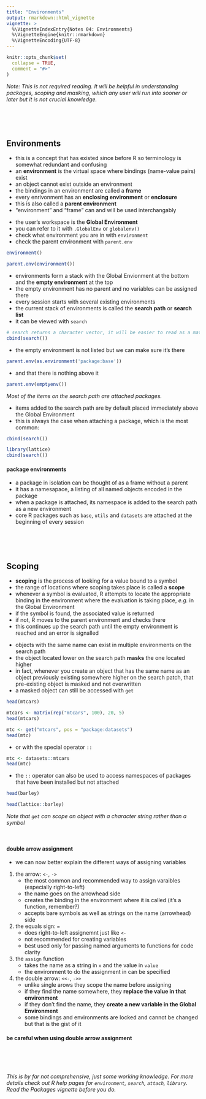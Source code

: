```yaml
---
title: "Environments"
output: rmarkdown::html_vignette
vignette: >
  %\VignetteIndexEntry{Notes 04: Environments}
  %\VignetteEngine{knitr::rmarkdown}
  %\VignetteEncoding{UTF-8}
---
```


```r
knitr::opts_chunk$set(
  collapse = TRUE,
  comment = "#>"
)
```

*Note: This is not required reading. It will be helpful in understanding packages, scoping and masking, which any user will run into sooner or later but it is not crucial knowledge.*


<br><br><br>


## Environments

- this is a concept that has existed since before R so terminology is somewhat redundant and confusing
- an **environment** is the virtual space where bindings (name-value pairs) exist
- an object cannot exist outside an environment
- the bindings in an environment are called a **frame**
- every enrivonment has an **enclosing environment** or **enclosure**
- this is also called a **parent environment**
- "environment" and "frame" can and will be used interchangably

\newline

- the user's workspace is the **Global Environment**
- you can refer to it with `.GlobalEnv` or `globalenv()`
- check what environment you are in with `environment`
- check the parent environment with `parent.env`
```r
environment()

parent.env(environment())
```

\newline

- environments form a stack with the Global Envionment at the bottom and the **empty environment** at the top
- the empty environment has no parent and no variables can be assigned there
- every session starts with several existing environments
- the current stack of environments is called the **search path** or **search list**
- it can be viewed with `search`
```r
# search returns a character vector, it will be easier to read as a matrix
cbind(search())
```
- the empty environment is not listed but we can make sure it's there
```r
parent.env(as.environment('package:base'))
```
- and that there is nothing above it
```r
parent.env(emptyenv())
```
*Most of the items on the search path are attached packages.*

\newline

- items added to the search path are by default placed immediately above the Global Environment
- this is always the case when attaching a package, which is the most common:
```r
cbind(search())

library(lattice)
cbind(search())
```



#### package environments

- a package in isolation can be thought of as a frame without a parent
- it has a namesapace, a listing of all named objects encoded in the package
- when a package is attached, its namespace is added to the search path as a new environment
- core R packages such as `base`, `utils` and `datasets` are attached at the beginning of every session


<br><br><br>


## Scoping

- **scoping** is the process of looking for a value bound to a symbol
- the range of locations where scoping takes place is called a **scope**
- whenever a symbol is evaluated, R attempts to locate the appropriate binding in the environment where the evaluation is taking place, *e.g.* in the Global Environment
- if the symbol is found, the associated value is returned
- if not, R moves to the parent environment and checks there
- this continues up the search path until the empty environment is reached and an error is signalled

\newline

- objects with the same name can exist in multiple environments on the search path
- the object located lower on the search path **masks** the one located higher
- in fact, whenever you create an object that has the same name as an object previously existing somewhere higher on the search patch, that pre-existing object is masked and not overwritten
- a masked object can still be accessed with `get`
```r
head(mtcars)

mtcars <- matrix(rep("mtcars", 100), 20, 5)
head(mtcars)

mtc <- get("mtcars", pos = "package:datasets")
head(mtc)
```
- or with the special operator `::`
```r
mtc <- datasets::mtcars
head(mtc)
```
- the `::` operator can also be used to access namespaces of packages that have been installed but not attached
```r
head(barley)

head(lattice::barley)
```


\newline

*Note that `get` can scope an object with a character string rather than a symbol*

<br>

#### double arrow assignment

- we can now better explain the different ways of assigning variables
1. the arrow: `<-`, `->`
    - the most common and recommended way to assign varaibles (especially right-to-left)
    - the name goes on the arrowhead side
    - creates the binding in the environment where it is called (it's a function, remember?)
    - accepts bare symbols as well as strings on the name (arrowhead) side
2. the equals sign: `=`
    - does right-to-left assignemnt just like `<-`
    - not recommended for creating variables
    - best used only for passing named arguments to functions for code clarity
3. the `assign` function
    - takes the name as a string in `x` and the value in `value`
    - the environment to do the assignment in can be specified
4. the double arrow: `<<-`, `->>`
    - unlike single arows they scope the name before assigning
    - if they find the name somewhere, they **replace the value in that environment**
    - if they don't find the name, they **create a new variable in the Global Environment**
    - some bindings and environments are locked and cannot be changed but that is the gist of it

#### be careful when using double arrow assignment

<br><br><br>

*This is by far not comprehensive, just some working knowledge. For more details check out R help pages for `environment`, `search`, `attach`, `library`. Read the Packages vignette before you do.*

[reds]: ../images/reds.png
